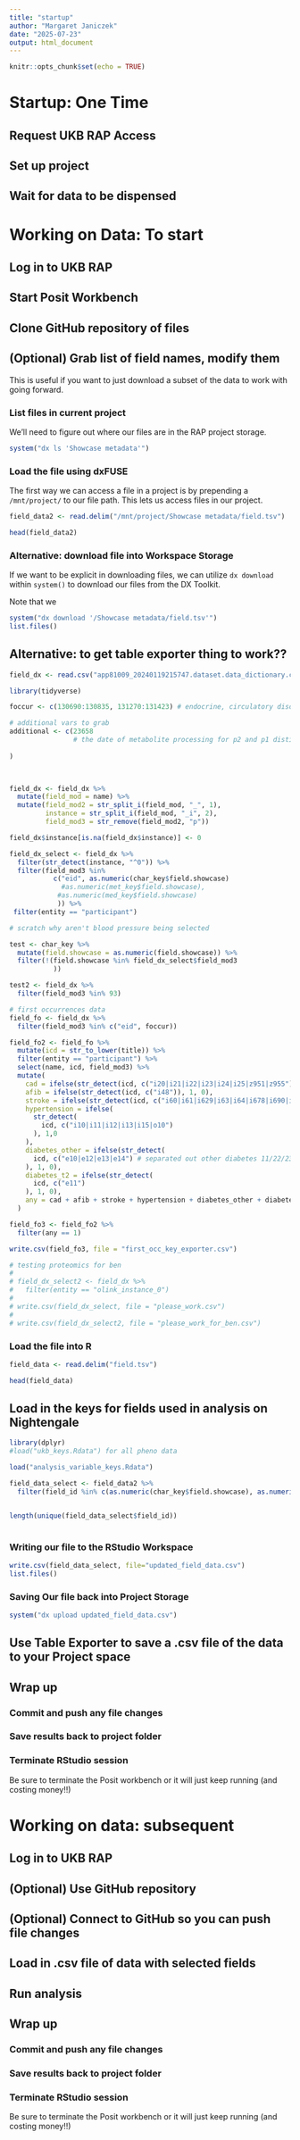 ```yaml
---
title: "startup"
author: "Margaret Janiczek"
date: "2025-07-23"
output: html_document
---
```


```r
knitr::opts_chunk$set(echo = TRUE)
```

# Startup: One Time

## Request UKB RAP Access

## Set up project

## Wait for data to be dispensed


# Working on Data: To start

## Log in to UKB RAP

## Start Posit Workbench

## Clone GitHub repository of files 

## (Optional) Grab list of field names, modify them

This is useful if you want to just download a subset of the data to work with going forward. 

### List files in current project

We'll need to figure out where our files are in the RAP project storage.

```r
system("dx ls 'Showcase metadata'")
```

### Load the file using dxFUSE

The first way we can access a file in a project is by prepending a `/mnt/project/` to our file path. This lets us access files in our project. 

```r
field_data2 <- read.delim("/mnt/project/Showcase metadata/field.tsv")
```

```r
head(field_data2)
```

### Alternative: download file into Workspace Storage

If we want to be explicit in downloading files, we can utilize `dx download` within `system()` to download our files from the DX Toolkit.

Note that we 

```r
system("dx download '/Showcase metadata/field.tsv'")
list.files()
```

## Alternative: to get table exporter thing to work??

```r
field_dx <- read.csv("app81009_20240119215747.dataset.data_dictionary.csv")

library(tidyverse)

foccur <- c(130690:130835, 131270:131423) # endocrine, circulatory disorders

# additional vars to grab
additional <- c(23658 
                # the date of metabolite processing for p2 and p1 distinction
  
)

  

field_dx <- field_dx %>%
  mutate(field_mod = name) %>%
  mutate(field_mod2 = str_split_i(field_mod, "_", 1), 
         instance = str_split_i(field_mod, "_i", 2),
         field_mod3 = str_remove(field_mod2, "p"))

field_dx$instance[is.na(field_dx$instance)] <- 0 

field_dx_select <- field_dx %>%
  filter(str_detect(instance, "^0")) %>%
  filter(field_mod3 %in% 
           c("eid", as.numeric(char_key$field.showcase)
             #as.numeric(met_key$field.showcase),
            #as.numeric(med_key$field.showcase)
            )) %>%
 filter(entity == "participant")

# scratch why aren't blood pressure being selected

test <- char_key %>%
  mutate(field.showcase = as.numeric(field.showcase)) %>%
  filter(!(field.showcase %in% field_dx_select$field_mod3
           ))

test2 <- field_dx %>%
  filter(field_mod3 %in% 93)

# first occurrences data 
field_fo <- field_dx %>%
  filter(field_mod3 %in% c("eid", foccur))

field_fo2 <- field_fo %>%
  mutate(icd = str_to_lower(title)) %>%
  filter(entity == "participant") %>%
  select(name, icd, field_mod3) %>%
  mutate(
    cad = ifelse(str_detect(icd, c("i20|i21|i22|i23|i24|i25|z951|z955")),1,0),
    afib = ifelse(str_detect(icd, c("i48")), 1, 0),
    stroke = ifelse(str_detect(icd, c("i60|i61|i629|i63|i64|i678|i690|i693|g951|h341|h342|s066")),1,0),
    hypertension = ifelse(
      str_detect(
        icd, c("i10|i11|i12|i13|i15|o10")
      ), 1,0
    ),
    diabetes_other = ifelse(str_detect(
      icd, c("e10|e12|e13|e14") # separated out other diabetes 11/22/23
    ), 1, 0),
    diabetes_t2 = ifelse(str_detect(
      icd, c("e11")
    ), 1, 0),
    any = cad + afib + stroke + hypertension + diabetes_other + diabetes_t2
  )

field_fo3 <- field_fo2 %>%
  filter(any == 1)

write.csv(field_fo3, file = "first_occ_key_exporter.csv")

# testing proteomics for ben 
# 
# field_dx_select2 <- field_dx %>%
#   filter(entity == "olink_instance_0")
# 
# write.csv(field_dx_select, file = "please_work.csv")
# 
# write.csv(field_dx_select2, file = "please_work_for_ben.csv")
```


### Load the file into R

```r
field_data <- read.delim("field.tsv")
```

```r
head(field_data)
```

## Load in the keys for fields used in analysis on Nightengale

```r
library(dplyr)
#load("ukb_keys.Rdata") for all pheno data

load("analysis_variable_keys.Rdata")

field_data_select <- field_data2 %>%
  filter(field_id %in% c(as.numeric(char_key$field.showcase), as.numeric(met_key$field.showcase), as.numeric(med_key$field.showcase)))


length(unique(field_data_select$field_id))
  
```


### Writing our file to the RStudio Workspace

```r
write.csv(field_data_select, file="updated_field_data.csv")
list.files()


```

### Saving Our file back into Project Storage

```r
system("dx upload updated_field_data.csv")
```


## Use Table Exporter to save a .csv file of the data to your Project space


## Wrap up

### Commit and push any file changes


### Save results back to project folder 


### Terminate RStudio session

Be sure to terminate the Posit workbench or it will just keep running (and costing money!!)

# Working on data: subsequent

## Log in to UKB RAP

## (Optional) Use GitHub repository

## (Optional) Connect to GitHub so you can push file changes

## Load in .csv file of data with selected fields

## Run analysis

## Wrap up

### Commit and push any file changes


### Save results back to project folder 


### Terminate RStudio session

Be sure to terminate the Posit workbench or it will just keep running (and costing money!!)


